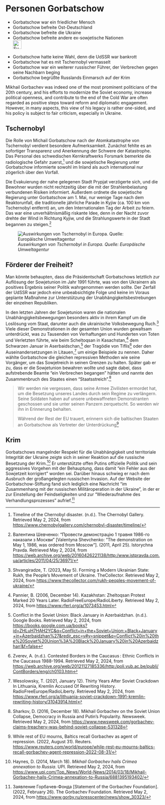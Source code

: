 # Personen Gorbatschow {#sec-persons-gorbachev}

::: {.callout-caution title=„Myth“}
- Gorbatschow war ein friedlicher Mensch 
- Gorbatschow befreite Ost-Deutschland
- Gorbatschow befreite die Ukraine
- Gorbatschow befreite andere ex-sowjetische Nationen
[<br>![Suche nach Stichwort in EUvsDisinfo](../all_common_img/EUvsDisinfo_400x240.jpg){height=2em}](https://euvsdisinfo.eu/disinformation-cases/?text=Mikhail%20Gorbachev&sort=relevance)
:::

::: {.callout-tip title=„Truth“}
- Gorbatschow hatte keine Wahl, denn die UdSSR war bankrott
- Gorbatschow hat es mit Tschernobyl vermasselt 
- Gorbatschow war ein weiterer russischer Führer, der Verbrechen gegen seine Nachbarn beging
- Gorbatschow begrüßte Russlands Einmarsch auf der Krim 
:::

Mikhail Gorbachev was indeed one of the most prominent politicians of the 20th century, and his efforts to modernize the Soviet economy, increase political openness, and contribute to the end of the Cold War are often regarded as positive steps toward reform and diplomatic engagement. However, in many aspects, this view of his legacy is rather one-sided, and his policy is subject to fair criticism, especially in Ukraine.


## Tschernobyl

Die Rolle von Michail Gorbatschow nach der Atomkatastrophe von Tschernobyl verdient besondere Aufmerksamkeit. Zunächst fehlte es an sofortiger Transparenz und Anerkennung der Schwere der Katastrophe. Das Personal des schwedischen Kernkraftwerks Forsmark bemerkte die radiologische Gefahr zuerst,[^persons-gorbachev.de-2] und die sowjetische Regierung unter Gorbatschow informierte sowohl im Inland als auch international nur zögerlich über den Vorfall.

Die Evakuierung der nahe gelegenen Stadt Prypjat verzögerte sich, und die Bewohner wurden nicht rechtzeitig über die mit der Strahlenbelastung verbundenen Risiken informiert. Außerdem ordnete die sowjetische Regierung unter Gorbatschow am 1\. Mai, nur wenige Tage nach dem Reaktorunfall, die traditionelle jährliche Parade in Kyjiw (ca. 100 km von Tschernobyl entfernt) an, um den Internationalen Tag der Arbeit zu feiern. Das war eine unverhältnismäßig riskante Idee, denn in der Nacht zuvor drehte der Wind in Richtung Kyjiw, und die Strahlungswerte in der Stadt begannen zu steigen.[^persons-gorbachev.de-3]

![*Auswirkungen von Tschernobyl in Europa. Quelle: Europäische Umweltagentur*](Chornobyl.jpg)


## Förderer der Freiheit?

Man könnte behaupten, dass die Präsidentschaft Gorbatschows letztlich zur Auflösung der Sowjetunion im Jahr 1991 führte, was von den Ukrainern als positives Ergebnis seiner Politik wahrgenommen werden sollte. Der Zerfall der UdSSR war jedoch eine unbeabsichtigte Folge und keine im Voraus geplante Maßnahme zur Unterstützung der Unabhängigkeitsbestrebungen der einzelnen Republiken.

In den letzten Jahren der Sowjetunion waren die nationalen Unabhängigkeitsbewegungen besonders aktiv in ihrem Kampf um die Loslösung vom Staat, darunter auch die ukrainische Volksbewegung Ruch.[^persons-gorbachev.de-4] Viele dieser Demonstrationen in der gesamten Union wurden gewaltsam unterdrückt, was zu Tausenden von Verhaftungen und Hunderten von Toten und Verletzten führte, wie beim Scheltoqsan in Kasachstan,[^persons-gorbachev.de-5] dem Schwarzen Januar in Aserbaidschan,[^persons-gorbachev.de-6] der Tragödie von Tiflis[^persons-gorbachev.de-7] oder den Auseinandersetzungen in Litauen,[^persons-gorbachev.de-8] um einige Beispiele zu nennen. Daher wählte Gorbatschow die gleichen repressiven Methoden wie seine Vorgänger, um das Sowjetreich in seinen Grenzen zu halten. Später gab er zu, dass er die Sowjetunion bewahren wollte und sagte dabei, dass aufstrebende Beamte "ein Verbrechen begangen" hätten und nannte den Zusammenbruch des Staates einen “Staatsstreich”.[^persons-gorbachev.de-9]

> Wir werden nie vergessen, dass seine Armee Zivilisten ermordet hat, um die Besetzung unseres Landes durch sein Regime zu verlängern. Seine Soldaten haben auf unsere unbewaffneten Demonstranten geschossen und sie unter seinen Panzern zerquetscht. So werden wir ihn in Erinnerung behalten.
>
> Während der Rest der EU trauert, erinnern sich die baltischen Staaten an Gorbatschow als Vertreter der Unterdrückung[^persons-gorbachev.de-1]


## Krim

Gorbatschows mangelnder Respekt für die Unabhängigkeit und territoriale Integrität der Ukraine zeigte sich in seiner Reaktion auf die russische Besetzung der Krim.[^persons-gorbachev.de-10] Er unterstützte offen Putins offizielle Politik und sein aggressives Vorgehen mit der Behauptung, dass damit “ein Fehler aus der Sowjetzeit korrigiert” worden sei. Darüber hinaus schwieg er nach dem Ausbruch der großangelegten russischen Invasion. Auf der Website der Gorbatschow-Stiftung fand sich lediglich eine Nachricht “im Zusammenhang mit der russischen Militäroperation in der Ukraine”, in der er zur Einstellung der Feindseligkeiten und zur “Wiederaufnahme des Verhandlungsprozesses” aufrief.[^persons-gorbachev.de-11]


[^persons-gorbachev.de-2]:  Timeline of the Chernobyl disaster. (n.d.). The Chernobyl Gallery. Retrieved May 2, 2024, from [https://www.chernobylgallery.com/chernobyl-disaster/timeline/](https://www.chernobylgallery.com/chernobyl-disaster/timeline/)

[^persons-gorbachev.de-3]:  Валентина Шевченко: “Провести демонстрацію 1 травня 1986-го наказали з Москви” \[Valentyna Shevchenko: “The demonstration on May 1, 1986, was ordered from Moscow”\]. (2011, April 25). Istorychna Pravda. Retrieved May 2, 2024, from [https://web.archive.org/web/20160426221138/http:/www.istpravda.com.ua/articles/2011/04/25/36971/](https://web.archive.org/web/20160426221138/http:/www.istpravda.com.ua/articles/2011/04/25/36971/)

[^persons-gorbachev.de-4]:  Shvangiradze, T. (2023, May 5). Forming a Modern Ukrainian State: Rukh, the People’s Movement of Ukraine. TheCollector. Retrieved May 2, 2024, from [https://www.thecollector.com/rukh-peoples-movement-of-ukraine/](https://www.thecollector.com/rukh-peoples-movement-of-ukraine/) 

[^persons-gorbachev.de-5]:  Pannier, B. (2006, December 14). Kazakhstan: Zheltoqsan Protest Marked 20 Years Later. RadioFreeEurope/RadioLiberty. Retrieved May 2, 2024, from [https://www.rferl.org/a/1073453.html](https://www.rferl.org/a/1073453.html) 

[^persons-gorbachev.de-6]:  Conflict in the Soviet Union: Black January in Azerbaidzhan. (n.d.). Google Books. Retrieved May 2, 2024, from [https://books.google.com.ua/books?id=ZHLuH7HAH2YC\&q=Conflict+in+the+Soviet+Union:+Black+January+in+Azerbaidzhan%27\&redir\_esc=y\#v=snippet\&q=Conflict%20in%20the%20Soviet%20Union%3A%20Black%20January%20in%20Azerbaidzhan’\&f=false](https://books.google.com.ua/books?id=ZHLuH7HAH2YC&q=Conflict+in+the+Soviet+Union:+Black+January+in+Azerbaidzhan%27&redir_esc=y#v=snippet&q=Conflict%20in%20the%20Soviet%20Union%3A%20Black%20January%20in%20Azerbaidzhan’&f=false) 

[^persons-gorbachev.de-7]:  Zverev, A. (n.d.). Contested Borders in the Caucasus : Ethnic Conflicts in the Caucasus 1988-1994. Retrieved May 2, 2024, from [https://web.archive.org/web/20121127185336/http:/poli.vub.ac.be/publi/ContBorders/eng/ch0103.htm](https://web.archive.org/web/20121127185336/http:/poli.vub.ac.be/publi/ContBorders/eng/ch0103.htm) 

[^persons-gorbachev.de-8]:  Wesolowsky, T. (2021, January 12). Thirty Years After Soviet Crackdown In Lithuania, Kremlin Accused Of Rewriting History. RadioFreeEurope/RadioLiberty. Retrieved May 2, 2024, from [https://www.rferl.org/a/lithuania-soviet-crackdown-1991-kremlin-rewriting-history/31043914.html](https://www.rferl.org/a/lithuania-soviet-crackdown-1991-kremlin-rewriting-history/31043914.html) 

[^persons-gorbachev.de-9]:  Sharkov, D. (2016, December 18). Mikhail Gorbachev on the Soviet Union Collapse, Democracy in Russia and Putin’s Popularity. Newsweek. Retrieved May 2, 2024, from [https://www.newsweek.com/gorbachev-claims-treachery-was-behind-soviet-collapse-531328](https://www.newsweek.com/gorbachev-claims-treachery-was-behind-soviet-collapse-531328) 

[^persons-gorbachev.de-10]:  Haynes, D. (2014, March 18). *Mikhail Gorbachev hails Crimea annexation to Russia*. UPI. Retrieved May 2, 2024, from [https://www.upi.com/Top\_News/World-News/2014/03/18/Mikhail-Gorbachev-hails-Crimea-annexation-to-Russia/6881395193402/](https://www.upi.com/Top_News/World-News/2014/03/18/Mikhail-Gorbachev-hails-Crimea-annexation-to-Russia/6881395193402/) 

[^persons-gorbachev.de-11]:  Заявление Горбачев-Фонда \[Statement of the Gorbachev Foundation\]. (2022, February 26). The Gorbachev Foundation. Retrieved May 2, 2024, from [https://www.gorby.ru/presscenter/news/show\_30323/](https://www.gorby.ru/presscenter/news/show\_30323/)

[^persons-gorbachev.de-1]: While rest of EU mourns, Baltics recall Gorbachev as agent of repression. (2022, August 31). Reuters. [https://www.reuters.com/world/europe/while-rest-eu-mourns-baltics-recall-gorbachev-agent-repression-2022-08-31/](https://www.reuters.com/world/europe/while-rest-eu-mourns-baltics-recall-gorbachev-agent-repression-2022-08-31/)


